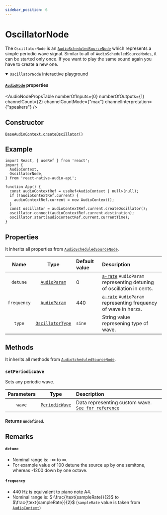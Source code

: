 ```yaml
---
sidebar_position: 6
---
```



# OscillatorNode

The `OscillatorNode` is an [`AudioScheduledSourceNode`](/docs/sources/audio-scheduled-source-node) which represents a simple periodic wave signal.
Similar to all of `AudioScheduledSourceNodes`, it can be started only once. If you want to play the same sound again you have to create a new one.

<details open>
<summary><code>OscillatorNode</code> interactive playground</summary>

<InteractivePlayground usePlayground={useOscillatorPlayground} />

</details>

#### [`AudioNode`](/docs/core/audio-node#properties) properties

<AudioNodePropsTable numberOfInputs={0} numberOfOutputs={1} channelCount={2} channelCountMode={"max"} channelInterpretation={"speakers"} />

## Constructor

[`BaseAudioContext.createOscillator()`](/docs/core/base-audio-context#createoscillator)

## Example

```tsx
import React, { useRef } from 'react';
import {
  AudioContext,
  OscillatorNode,
} from 'react-native-audio-api';

function App() {
  const audioContextRef = useRef<AudioContext | null>(null);
  if (!audioContextRef.current) {
    audioContextRef.current = new AudioContext();
  }
  const oscillator = audioContextRef.current.createOscillator();
  oscillator.connect(audioContextRef.current.destination);
  oscillator.start(audioContextRef.current.currentTime);
}
```

## Properties

It inherits all properties from [`AudioScheduledSourceNode`](/docs/sources/audio-scheduled-source-node#properties).

| Name | Type | Default value | Description |
| :----: | :----: | :-------- | :------- |
| `detune` <ReadOnly /> | [`AudioParam`](/docs/core/audio-param) | 0 |[`a-rate`](/docs/core/audio-param#a-rate-vs-k-rate) `AudioParam` representing detuning of oscillation in cents. |
| `frequency` <ReadOnly /> | [`AudioParam`](/docs/core/audio-param) | 440 | [`a-rate`](/docs/core/audio-param#a-rate-vs-k-rate) `AudioParam` representing frequency of wave in herzs. |
| `type` | [`OscillatorType`](/docs/types/oscillator-type)| `sine` | String value represening type of wave. |

## Methods

It inherits all methods from [`AudioScheduledSourceNode`](/docs/sources/audio-scheduled-source-node#methods).

### `setPeriodicWave`

Sets any periodic wave.

| Parameters | Type | Description |
| :---: | :---: | :---- |
| `wave` | [`PeriodicWave`](/docs/effects/periodic-wave) | Data representing custom wave. [`See for reference`](/docs/core/base-audio-context#createperiodicwave) |

#### Returns `undefined`.

## Remarks

#### `detune`
- Nominal range is: -∞ to ∞.
- For example value of 100 detune the source up by one semitone, whereas -1200 down by one octave.

#### `frequency`
- 440 Hz is equivalent to piano note A4.
- Nominal range is: $-\frac{\text{sampleRate}}{2}$ to $\frac{\text{sampleRate}}{2}$
(`sampleRate` value is taken from [`AudioContext`](/docs/core/base-audio-context#properties))
